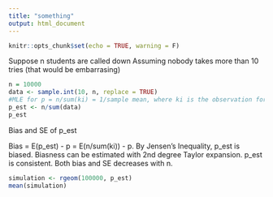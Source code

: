 ```yaml
---
title: "something"
output: html_document
---
```


```r
knitr::opts_chunk$set(echo = TRUE, warning = F)
```

Suppose n students are called down
Assuming nobody takes more than 10 tries (that would be embarrasing)
```r
n = 10000
data <- sample.int(10, n, replace = TRUE)
#MLE for p = n/sum(ki) = 1/sample mean, where ki is the observation for each trial
p_est <- n/sum(data)
p_est

```
Bias and SE of p_est

Bias = E(p_est) - p = E(n/sum(ki)) - p.
By Jensen's Inequality, p_est is biased.
Biasness can be estimated with 2nd degree Taylor expansion.
p_est is consistent. Both bias and SE decreases with n.


```r
simulation <- rgeom(100000, p_est)
mean(simulation)
```


